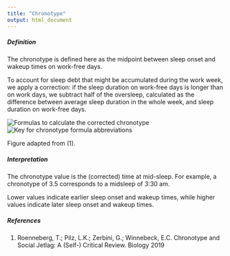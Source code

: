 ```yaml
---
title: "Chronotype"
output: html_document
---
```


##### Definition

The chronotype is defined here as the midpoint between sleep onset and wakeup times on work-free days.

To account for sleep debt that might be accumulated during the work week, we apply a correction: if the sleep duration on work-free days is longer than on work days, we subtract half of the oversleep, calculated as the difference between average sleep duration in the whole week, and sleep duration on work-free days.

![Formulas to calculate the corrected chronotype](../../resources/Chronotype_1.png)
![Key for chronotype formula abbreviations](../../resources/Chronotype_2.png)

Figure adapted from (1).

##### Interpretation

The chronotype value is the (corrected) time at mid-sleep. For example, a chronotype of 3.5 corresponds to a midsleep of 3:30 am.

Lower values indicate earlier sleep onset and wakeup times, while higher values indicate later sleep onset and wakeup times.

##### References

(1) Roenneberg, T.; Pilz, L.K.; Zerbini, G.; Winnebeck, E.C. Chronotype and Social Jetlag: A (Self-) Critical Review. Biology 2019
